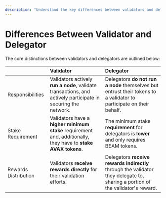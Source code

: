 ```yaml
---
description: "Understand the key differences between validators and delegators in network participation and staking."
---
```


# Differences Between Validator and Delegator

The core distinctions between validators and delegators are outlined below:

|                      | Validator                                                                                                     | Delegator                                                                                                                      |
| :------------------- | :------------------------------------------------------------------------------------------------------------ | :----------------------------------------------------------------------------------------------------------------------------- |
| Responsibilities     | Validators actively **run a node**, validate transactions, and actively participate in securing the network.  | Delegators **do not run a node** themselves but entrust their tokens to a validator to participate on their behalf.            |
| Stake Requirement    | Validators have a **higher minimum stake** requirement and, additionally, they have to **stake AVAX tokens**. | The minimum stake **requirement** for delegators is **lower** and only requires BEAM tokens.                                   |
| Rewards Distribution | Validators **receive rewards directly** for their validation efforts.                                         | Delegators **receive rewards indirectly** through the validator they delegate to, sharing a portion of the validator's reward. |
